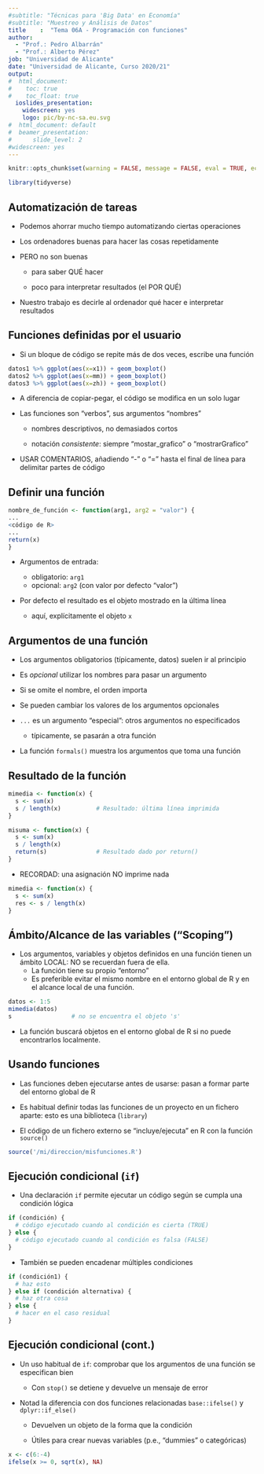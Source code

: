 ```yaml
---
#subtitle: "Técnicas para 'Big Data' en Economía"
#subtitle: "Muestreo y Análisis de Datos"
title    :  "Tema 06A - Programación con funciones"
author: 
  - "Prof.: Pedro Albarrán"
  - "Prof.: Alberto Pérez"
job: "Universidad de Alicante" 
date: "Universidad de Alicante, Curso 2020/21"  
output:
#  html_document:
#    toc: true
#    toc_float: true
  ioslides_presentation: 
    widescreen: yes
    logo: pic/by-nc-sa.eu.svg
#  html_document: default
#  beamer_presentation: 
#      slide_level: 2
#widescreen: yes
---
```


```r
knitr::opts_chunk$set(warning = FALSE, message = FALSE, eval = TRUE, echo = TRUE)

library(tidyverse)
```


## Automatización de tareas 

* Podemos ahorrar mucho tiempo automatizando ciertas operaciones

* Los ordenadores buenas para hacer las cosas repetidamente

* PERO no son buenas 

    + para saber QUÉ hacer
    
    + poco para interpretar resultados (el POR QUÉ)
    
* Nuestro trabajo es decirle al ordenador qué hacer e interpretar resultados


## Funciones definidas por el usuario

* Si un bloque de código se repite más de dos veces, escribe una función

```r
datos1 %>% ggplot(aes(x=x1)) + geom_boxplot()
datos2 %>% ggplot(aes(x=mm)) + geom_boxplot()
datos3 %>% ggplot(aes(x=zh)) + geom_boxplot()
```

<!--
* Las funciones permiten **automatizar tareas**, sin los problemas de copiar-pegar: el código se modifica en un solo lugar
-->

* A diferencia de copiar-pegar, el código se modifica en un solo lugar

* Las funciones son "verbos", sus argumentos "nombres"

    + nombres descriptivos, no demasiados cortos

    + notación *consistente*: siempre "mostar_grafico" o "mostrarGrafico"

* USAR COMENTARIOS, añadiendo "-" o "=" hasta el final de línea para delimitar partes de código

## Definir una función

```r
nombre_de_función <- function(arg1, arg2 = "valor") {
...
<código de R>
...
return(x)
}
```


* Argumentos de entrada: 

    + obligatorio: `arg1`
    + opcional: `arg2` (con valor por defecto "valor")

* Por defecto el resultado es el objeto mostrado en la última línea

    + aquí, explícitamente el objeto `x`



## Argumentos de una función

* Los argumentos obligatorios (típicamente, datos) suelen ir al principio

* Es *opcional* utilizar los nombres para pasar un argumento

* Si se omite el nombre, el orden importa

* Se pueden cambiar los valores de los argumentos opcionales 


* `...` es un argumento "especial": otros argumentos no especificados
    + típicamente, se pasarán a otra función

<!--
```r
library(tidyverse)

data(cars)
cars

haz_grafico <- function(datos, variable) {
    ggplot(data=datos, aes(x=variable)) + geom_boxplot()
}

haz_grafico(datos = cars, variable = dist)
```

-->


<!--  r4ds: If you just want to capture the values of the ..., use list(...). -->

* La función `formals()` muestra los argumentos que toma una función

## Resultado de la función

```r
mimedia <- function(x) {
  s <- sum(x)               
  s / length(x)          # Resultado: última línea imprimida
}
```

```r
misuma <- function(x) {
  s <- sum(x)               
  s / length(x)
  return(s)              # Resultado dado por return()
}
```

* RECORDAD: una asignación NO imprime nada

```r
mimedia <- function(x) {
  s <- sum(x)               
  res <- s / length(x) 
}
```


## Ámbito/Alcance de las variables ("Scoping")

* Los argumentos, variables y objetos definidos en una función tienen un ámbito LOCAL: NO se recuerdan fuera de ella. 
    + La función tiene su propio "entorno"
    + Es preferible evitar el mismo nombre en el entorno global de R y en el alcance local de una función.
    
<!--(Se podría usar `<<-` para asignación global, pero es peligroso porque puede sobre-escribir objetos internos de R.) -->
```r
datos <- 1:5
mimedia(datos)
s                 # no se encuentra el objeto 's'
```

* La función buscará objetos en el entorno global de R si no puede encontrarlos localmente.


## Usando funciones

* Las funciones deben ejecutarse antes de usarse: pasan a formar parte del entorno global de R 


* Es habitual definir todas las funciones de un proyecto en un fichero aparte: esto es una biblioteca (`library`)

* El código de un fichero externo se "incluye/ejecuta" en R con la función `source()`

```r
source('/mi/direccion/misfunciones.R')
```

## Ejecución condicional (`if`)

* Una declaración `if` permite ejecutar un código según se cumpla una condición lógica

<!-- * Las condiciones lógicas se plantean de la forma habitual
-->

```r
if (condición) {
  # código ejecutado cuando al condición es cierta (TRUE)
} else {
  # código ejecutado cuando al condición es falsa (FALSE)
}
```

* También se pueden encadenar múltiples condiciones

```r
if (condición1) {
  # haz esto
} else if (condición alternativa) {
  # haz otra cosa
} else {
  # hacer en el caso residual
}
```

## Ejecución condicional (cont.)

* Un uso habitual de `if`: comprobar que los argumentos de una función se especifican bien

  + Con `stop()` se detiene y devuelve un mensaje de error

* Notad la diferencia con dos funciones relacionadas `base::ifelse()` y `dplyr::if_else()`

  + Devuelven un objeto de la forma que la condición

  + Útiles para crear nuevas variables (p.e., "dummies" o categóricas)


```r
x <- c(6:-4)
ifelse(x >= 0, sqrt(x), NA)
```

